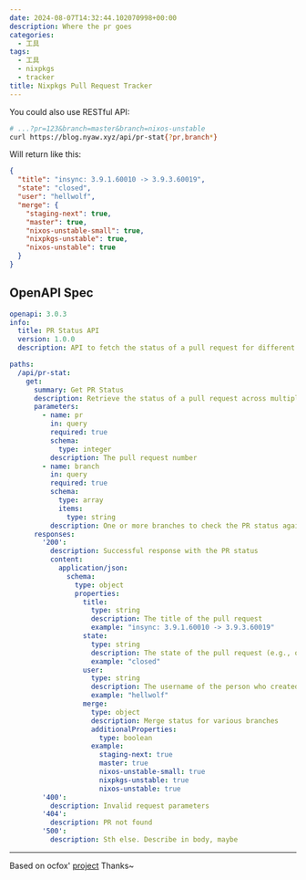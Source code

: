 ```yaml
---
date: 2024-08-07T14:32:44.102070998+00:00
description: Where the pr goes
categories:
  - 工具
tags:
  - 工具
  - nixpkgs
  - tracker
title: Nixpkgs Pull Request Tracker
---
```



<div class="h-[45vh]">
  <Cpn />
</div>

You could also use RESTful API:

```bash
# ...?pr=123&branch=master&branch=nixos-unstable
curl https://blog.nyaw.xyz/api/pr-stat{?pr,branch*}
```

Will return like this:

```json
{
  "title": "insync: 3.9.1.60010 -> 3.9.3.60019",
  "state": "closed",
  "user": "hellwolf",
  "merge": {
    "staging-next": true,
    "master": true,
    "nixos-unstable-small": true,
    "nixpkgs-unstable": true,
    "nixos-unstable": true
  }
}
```

## OpenAPI Spec

```yaml
openapi: 3.0.3
info:
  title: PR Status API
  version: 1.0.0
  description: API to fetch the status of a pull request for different branches

paths:
  /api/pr-stat:
    get:
      summary: Get PR Status
      description: Retrieve the status of a pull request across multiple branches
      parameters:
        - name: pr
          in: query
          required: true
          schema:
            type: integer
          description: The pull request number
        - name: branch
          in: query
          required: true
          schema:
            type: array
            items:
              type: string
          description: One or more branches to check the PR status against
      responses:
        '200':
          description: Successful response with the PR status
          content:
            application/json:
              schema:
                type: object
                properties:
                  title:
                    type: string
                    description: The title of the pull request
                    example: "insync: 3.9.1.60010 -> 3.9.3.60019"
                  state:
                    type: string
                    description: The state of the pull request (e.g., open, closed, merged)
                    example: "closed"
                  user:
                    type: string
                    description: The username of the person who created the pull request
                    example: "hellwolf"
                  merge:
                    type: object
                    description: Merge status for various branches
                    additionalProperties:
                      type: boolean
                    example:
                      staging-next: true
                      master: true
                      nixos-unstable-small: true
                      nixpkgs-unstable: true
                      nixos-unstable: true
        '400':
          description: Invalid request parameters
        '404':
          description: PR not found
        '500':
          description: Sth else. Describe in body, maybe
```

---

Based on ocfox' [project](https://github.com/ocfox/nixpkgs-tracker) Thanks~
